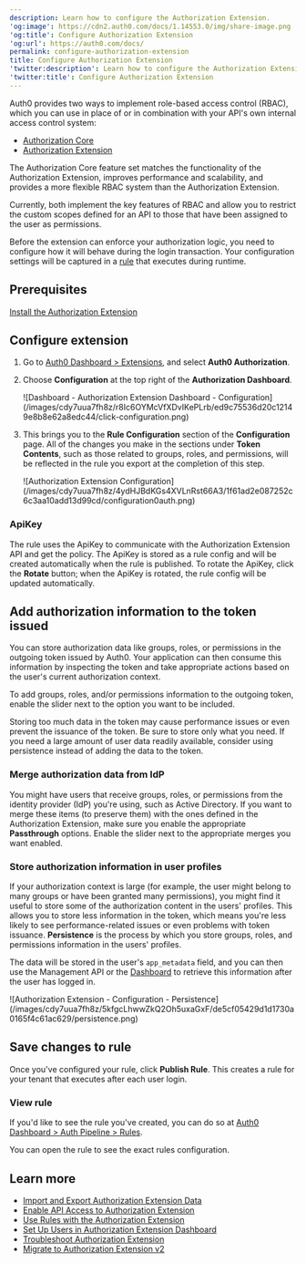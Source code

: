 ```yaml
---
description: Learn how to configure the Authorization Extension.
'og:image': https://cdn2.auth0.com/docs/1.14553.0/img/share-image.png
'og:title': Configure Authorization Extension
'og:url': https://auth0.com/docs/
permalink: configure-authorization-extension
title: Configure Authorization Extension
'twitter:description': Learn how to configure the Authorization Extension.
'twitter:title': Configure Authorization Extension
---
```

<Callout icon="file-lines" color="#0EA5E9" iconType="regular">

Auth0 provides two ways to implement role-based access control (RBAC), which you can use in place of or in combination with your API's own internal access control system:

* [Authorization Core](/manage-users/access-control/rbac)
* [Authorization Extension](/customize/extensions/authorization-extension)

The Authorization Core feature set matches the functionality of the Authorization Extension, improves performance and scalability, and provides a more flexible RBAC system than the Authorization Extension.

Currently, both implement the key features of RBAC and allow you to restrict the custom scopes defined for an API to those that have been assigned to the user as permissions.

</Callout>

Before the extension can enforce your authorization logic, you need to configure how it will behave during the login transaction. Your configuration settings will be captured in a [rule](/customize/rules) that executes during runtime.

## Prerequisites

[Install the Authorization Extension](/customize/extensions/authorization-extension/migrate-to-authorization-extension-v2)

## Configure extension

1. Go to [Auth0 Dashboard > Extensions](https://manage.auth0.com/#/extensions), and select **Auth0 Authorization**.
2. Choose **Configuration** at the top right of the **Authorization Dashboard**.

   <Frame>![Dashboard - Authorization Extension Dashboard - Configuration](/images/cdy7uua7fh8z/r8Ic6OYMcVfXDvIKePLrb/ed9c75536d20c12149e8b8e62a8edc44/click-configuration.png)</Frame>
3. This brings you to the **Rule Configuration** section of the **Configuration** page. All of the changes you make in the sections under **Token Contents**, such as those related to groups, roles, and permissions, will be reflected in the rule you export at the completion of this step.

   <Frame>![Authorization Extension Configuration](/images/cdy7uua7fh8z/4ydHJBdKGs4XVLnRst66A3/1f61ad2e087252c6c3aa10add13d99cd/configuration0auth.png)</Frame>

### ApiKey

The rule uses the ApiKey to communicate with the Authorization Extension API and get the policy. The ApiKey is stored as a rule config and will be created automatically when the rule is published. To rotate the ApiKey, click the **Rotate** button; when the ApiKey is rotated, the rule config will be updated automatically.

## Add authorization information to the token issued

You can store authorization data like groups, roles, or permissions in the outgoing token issued by Auth0. Your application can then consume this information by inspecting the token and take appropriate actions based on the user's current authorization context.

To add groups, roles, and/or permissions information to the outgoing token, enable the slider next to the option you want to be included.

<Warning>

Storing too much data in the token may cause performance issues or even prevent the issuance of the token. Be sure to store only what you need. If you need a large amount of user data readily available, consider using persistence instead of adding the data to the token.

</Warning>

### Merge authorization data from IdP

You might have users that receive groups, roles, or permissions from the <Tooltip tip="Identity Provider (IdP): Service that stores and manages digital identities." cta="View Glossary" href="/glossary?term=identity+provider">identity provider</Tooltip> (IdP) you're using, such as Active Directory. If you want to merge these items (to preserve them) with the ones defined in the Authorization Extension, make sure you enable the appropriate **Passthrough** options. Enable the slider next to the appropriate merges you want enabled.

### Store authorization information in user profiles

If your authorization context is large (for example, the user might belong to many groups or have been granted many permissions), you might find it useful to store some of the authorization content in the users' profiles. This allows you to store less information in the token, which means you're less likely to see performance-related issues or even problems with token issuance. **Persistence** is the process by which you store groups, roles, and permissions information in the users' profiles.

The data will be stored in the user's `app_metadata` field, and you can then use the <Tooltip tip="Management API: A product to allow customers to perform administrative tasks." cta="View Glossary" href="/glossary?term=Management+API">Management API</Tooltip> or the [Dashboard](https://manage.auth0.com/#/users) to retrieve this information after the user has logged in.

<Frame>![Authorization Extension - Configuration - Persistence](/images/cdy7uua7fh8z/5kfgcLhwwZkQ2Oh5uxaGxF/de5cf05429d1d1730a0165f4c61ac629/persistence.png)</Frame>

## Save changes to rule

Once you've configured your rule, click **Publish Rule**. This creates a rule for your tenant that executes after each user login.

### View rule

If you'd like to see the rule you've created, you can do so at [Auth0 Dashboard > Auth Pipeline > Rules](https://manage.auth0.com/#/rules).

You can open the rule to see the exact rules configuration.

## Learn more

* [Import and Export Authorization Extension Data](/customize/extensions/authorization-extension/import-and-export-authorization-extension-data)
* [Enable API Access to Authorization Extension](/customize/extensions/authorization-extension/enable-api-access-to-authorization-extension)
* [Use Rules with the Authorization Extension](/customize/extensions/authorization-extension/use-rules-with-the-authorization-extension)
* [Set Up Users in Authorization Extension Dashboard](/customize/extensions/authorization-extension/set-up-authorization-extension-users)
* [Troubleshoot Authorization Extension](/troubleshoot/authentication-issues/troubleshoot-authorization-extension)
* [Migrate to Authorization Extension v2](/customize/extensions/authorization-extension/migrate-to-authorization-extension-v2)